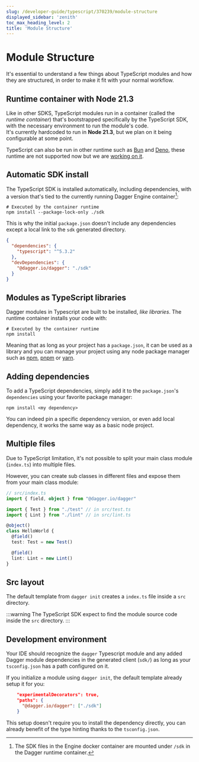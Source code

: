 ```yaml
---
slug: /developer-guide/typescript/370239/module-structure
displayed_sidebar: 'zenith'
toc_max_heading_level: 2
title: 'Module Structure'
---
```



# Module Structure

<PartialExperimentalDocs />

It's essential to understand a few things about TypeScript modules and how they are structured, in order to make it fit with your normal workflow.

## Runtime container with Node 21.3

Like in other SDKS, TypeScript modules run in a container (called the _runtime container_) that's bootstrapped specifically by the TypeScript SDK, with the necessary environment to run the module's code.  
It's currently hardcoded to run in **Node 21.3**, but we plan on it being configurable at some point.

TypeScript can also be run in other runtime such as [Bun](https://bun.sh/) and [Deno](https://deno.com/), these runtime are not supported now but we are [working on it](https://github.com/dagger/dagger/issues/6591).

## Automatic SDK install

The TypeScript SDK is installed automatically, including dependencies, with a version that's tied to the currently running Dagger Engine container[^1]:

```shell
# Executed by the container runtime
npm install --package-lock-only ./sdk
```

This is why the initial `package.json` doesn't include any dependencies except a local link to the `sdk` generated directory.

```json
{
  "dependencies": {
    "typescript": "^5.3.2"
  },
  "devDependencies": {
    "@dagger.io/dagger": "./sdk"
  }
}
```

[^1]: The SDK files in the Engine docker container are mounted under `/sdk` in the Dagger runtime container.

## Modules as TypeScript libraries

Dagger modules in Typescript are built to be installed, _like libraries_. The runtime container installs your code with:

```shell
# Executed by the container runtime
npm install
```

Meaning that as long as your project has a `package.json`, it can be used as a library and you can
manage your project using any node package manager such as [npm](https://www.npmjs.com/), [pnpm](https://pnpm.io/) or [yarn](https://yarnpkg.com/).

## Adding dependencies

To add a TypeScript dependencies, simply add it to the `package.json`'s `dependencies` using your favorite package manager:

```
npm install <my dependency>
```

You can indeed pin a specific dependency version, or even add local dependency, it works the same way as a basic node project.

## Multiple files

Due to TypeScript limitation, it's not possible to split your main class module (`index.ts`) into multiple files.

However, you can create sub classes in different files and expose them from your main class module:

```typescript
// src/index.ts
import { field, object } from "@dagger.io/dagger"

import { Test } from "./test" // in src/test.ts
import { Lint } from "./lint" // in src/lint.ts

@object()
class HelloWorld {
  @field()
  test: Test = new Test()

  @field()
  lint: Lint = new Lint()
}
```

## Src layout

The default template from `dagger init` creates a `index.ts` file inside a `src` directory.

:::warning
The TypeScript SDK expect to find the module source code inside the `src` directory.
:::

## Development environment

Your IDE should recognize the `dagger` Typescript module and any added Dagger module dependencies in the generated client (`sdk/`) as long
as your `tsconfig.json` has a path configured on it.

If you initialize a module using `dagger init`, the default template already setup it for you:

```json
    "experimentalDecorators": true,
    "paths": {
      "@dagger.io/dagger": ["./sdk"]
    }
```

This setup doesn't require you to install the dependency directly, you can already benefit of the type hinting thanks to the `tsconfig.json`.
